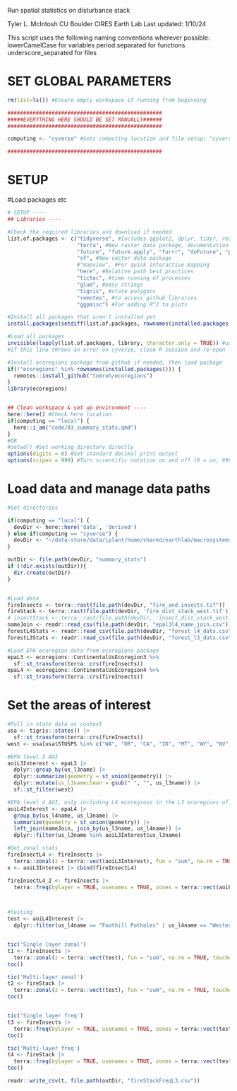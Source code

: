Run spatial statistics on disturbance stack

Tyler L. McIntosh
CU Boulder CIRES Earth Lab
Last updated: 1/10/24

This script uses the following naming conventions wherever possible:
 lowerCamelCase for variables
 period.separated for functions
 underscore_separated for files

# SET GLOBAL PARAMETERS

```r
rm(list=ls()) #Ensure empty workspace if running from beginning

#################################################
#####EVERYTHING HERE SHOULD BE SET MANUALLY######
#################################################

computing <- "cyverse" #Sets computing location and file setup; "cyverse" or "local"

#################################################

```
# SETUP 
#Load packages etc

```r
# SETUP ----
## Libraries ----

#Check the required libraries and download if needed
list.of.packages <- c("tidyverse", #Includes ggplot2, dplyr, tidyr, readr, purrr, tibble, stringr, forcats
                      "terra", #New raster data package, documentation pdf here: https://cran.r-project.org/web/packages/terra/terra.pdf
                      "future", "future.apply", "furrr", "doFuture", "progressr", #Futureverse! https://www.futureverse.org/packages-overview.html; https://henrikbengtsson.github.io/course-stanford-futureverse-2023/
                      "sf", #New vector data package
                      #"mapview", #For quick interactive mapping
                      "here", #Relative path best practices
                      "tictoc", #time running of processes
                      "glue", #easy strings
                      "tigris", #state polygons
                      "remotes", #to access github libraries
                      "ggpmisc") #For adding R^2 to plots

#Install all packages that aren't installed yet
install.packages(setdiff(list.of.packages, rownames(installed.packages())))

#Load all packages
invisible(lapply(list.of.packages, library, character.only = TRUE)) #use 'invisible' to prevent output being displayed
#If this line throws an error on cyverse, close R session and re-open

#Install ecoregions package from github if needed, then load package
if(!"ecoregions" %in% rownames(installed.packages())) {
  remotes::install_github("tomroh/ecoregions")
}
library(ecoregions)


## Clean workspace & set up environment ----
here::here() #Check here location
if(computing == "local") {
  here::i_am("code/03_summary_stats.qmd")
}
#OR
#setwd() #Set working directory directly
options(digits = 6) #Set standard decimal print output
options(scipen = 999) #Turn scientific notation on and off (0 = on, 999 = off)
```



# Load data and manage data paths

```r


#Set directories

if(computing == "local") {
  devDir <- here::here('data', 'derived')
} else if(computing == "cyverse") {
  devDir <- "~/data-store/data/iplant/home/shared/earthlab/macrosystems/disturbance-stack-patch-analysis/data/derived"
}

outDir <- file.path(devDir, "summary_stats")
if (!dir.exists(outDir)){
  dir.create(outDir)
}


#Load data
fireInsects <- terra::rast(file.path(devDir, "fire_and_insects.tif"))
fireStack <- terra::rast(file.path(devDir, 'fire_dist_stack_west.tif'))
# insectStack <- terra::rast(file.path(devDir, 'insect_dist_stack_west.tif'))
nameJoin <- readr::read_csv(file.path(devDir, "epal3l4_name_join.csv")) #EPA ecoregion distinct name table for joins (from script 00_ForestStats.rmd)
forestL4Stats <- readr::read_csv(file.path(devDir, "forest_l4_dats.csv")) #EPA ecoregion stats on amount of forest (from script 00_ForestStats.rmd)
forestL3Stats <- readr::read_csv(file.path(devDir, "forest_l3_dats.csv")) #EPA ecoregion stats on amount of forest (from script 00_ForestStats.rmd

#Load EPA ecoregion data from ecoregions package
epaL3 <- ecoregions::ContinentalUsEcoregion3 %>% 
  sf::st_transform(terra::crs(fireInsects))
epaL4 <- ecoregions::ContinentalUsEcoregion4 %>% 
  sf::st_transform(terra::crs(fireInsects))

```

# Set the areas of interest

```r

#Pull in state data as context
usa <- tigris::states() |>
  sf::st_transform(terra::crs(fireInsects))
west <- usa[usa$STUSPS %in% c("WA", "OR", "CA", "ID", "MT", "WY", "NV", "AZ", "CO", "NM", "UT"),] 

#EPA level 3 AOI
aoiL3Interest <- epaL3 |>
  dplyr::group_by(us_l3name) |>
  dplyr::summarize(geometry = st_union(geometry)) |>
  dplyr::mutate(us_l3nameclean = gsub(" ", "", us_l3name)) |>
  sf::st_filter(west)

#EPA level 4 AOI, only including L4 ecoregions in the L3 ecoregions of interest
aoiL4Interest <- epaL4 |>
  group_by(us_l4name, us_l3name) |>
  summarize(geometry = st_union(geometry)) |>
  left_join(nameJoin, join_by(us_l3name, us_l4name)) |>
  dplyr::filter(us_l3name %in% aoiL3Interest$us_l3name)


```

```r

#Get zonal stats
fireInsectL4 <- fireInsects |>
  terra::zonal(z = terra::vect(aoiL3Interest), fun = "sum", na.rm = TRUE, touches = FALSE) #using ~30gb ram at highest
x <- aoiL3Interest |> cbind(fireInsectL4)

fireInsectL4_2 <- fireInsects |>
  terra::freq(bylayer = TRUE, usenames = TRUE, zones = terra::vect(aoiL3Interest), wide = TRUE)



#testing
test <- aoiL4Interest |>
  dplyr::filter(us_l4name == "Foothill Potholes" | us_l4name == "Western Beaverhead Mountains")


tic('Single layer zonal')
t1 <- fireInsects |>
  terra::zonal(z = terra::vect(test), fun = "sum", na.rm = TRUE, touches = FALSE)
toc()

tic('Multi-layer zonal')
t2 <- fireStack |>
  terra::zonal(z = terra::vect(test), fun = "sum", na.rm = TRUE, touches = FALSE, wide = TRUE)
toc()


tic('Single layer freq')
t3 <- fireInsects |>
  terra::freq(bylayer = TRUE, usenames = TRUE, zones = terra::vect(test), wide = TRUE)
toc()

tic('Multi-layer freq')
t4 <- fireStack |>
  terra::freq(bylayer = TRUE, usenames = TRUE, zones = terra::vect(test), wide = TRUE)
toc()

readr::write_csv(t, file.path(outDir, "fireStackFreqL3.csv"))


```
